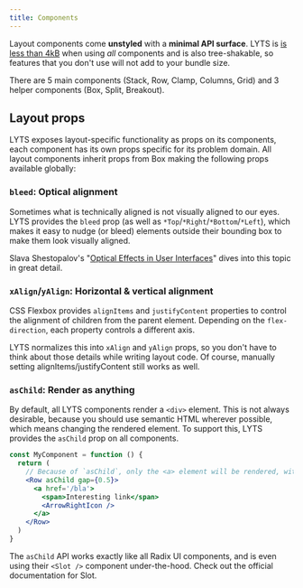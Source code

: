 ```yaml
---
title: Components
---
```


Layout components come **unstyled** with a **minimal API surface**. LYTS is [is less than 4kB](https://bundlephobia.com/package/@christiankaindl/lyts@1.0.0-alpha.10) when using *all* components and is also tree-shakable, so features that you don't use will not add to your bundle size.

There are 5 main components (<Link href='/components/stack'>Stack</Link>, <Link href='/components/row'>Row</Link>, <Link href='/components/clamp'>Clamp</Link>, <Link href='/components/columns'>Columns</Link>, <Link href='/components/grid'>Grid</Link>) and 3 helper components (<Link href='/components/box'>Box</Link>, <Link href='/components/split'>Split</Link>, <Link href='/components/breakout'>Breakout</Link>).

## Layout props

LYTS exposes layout-specific functionality as props on its components, each component has its own props specific for its problem domain. All layout components inherit props from <Link href='/components/box'><a>Box</a></Link> making the following props available globally:

### `bleed`: Optical alignment

Sometimes what is technically aligned is not visually aligned to our eyes. LYTS provides the `bleed` prop (as well as `*Top`/`*Right`/`*Bottom`/`*Left`), which makes it easy to nudge (or bleed) elements outside their bounding box to make them look visually aligned.

Slava Shestopalov's "[Optical Effects in User Interfaces](https://medium.muz.li/optical-effects-9fca82b4cd9a)" dives into this topic in great detail.

### `xAlign`/`yAlign`: Horizontal & vertical alignment

CSS Flexbox provides `alignItems` and `justifyContent` properties to control the alignment of children from the parent element. Depending on the `flex-direction`, each property controls a different axis.

LYTS normalizes this into `xAlign` and `yAlign` props, so you don't have to think about those details while writing layout code. Of course, manually setting alignItems/justifyContent still works as well.

### `asChild`: Render as anything

By default, all LYTS components render a `<div>` element. This is not always desirable, because you should use semantic HTML wherever possible, which means changing the rendered element. To support this, LYTS provides the `asChild` prop on all components.

```jsx
const MyComponent = function () {
  return (
    // Because of `asChild`, only the <a> element will be rendered, without an additionl wrapping div.
    <Row asChild gap={0.5}>
      <a href='/bla'>
        <span>Interesting link</span>
        <ArrowRightIcon />
      </a>
    </Row>
  )
}
```

The `asChild` API works exactly like all Radix UI components, and is even using their `<Slot />` component under-the-hood. Check out the <Link href='https://www.radix-ui.com/docs/primitives/utilities/slot'>official documentation for Slot</Link>.
